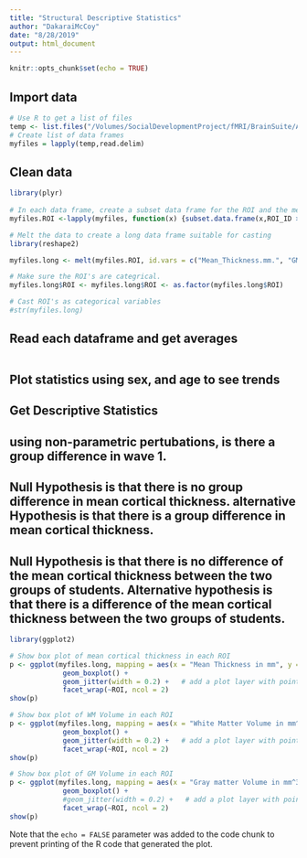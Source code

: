 ```yaml
---
title: "Structural Descriptive Statistics"
author: "DakaraiMcCoy"
date: "8/28/2019"
output: html_document
---
```


```r
knitr::opts_chunk$set(echo = TRUE)
```

## Import data
```r
# Use R to get a list of files 
temp <- list.files("/Volumes/SocialDevelopmentProject/fMRI/BrainSuite/Automated/wave2", pattern = "*.txt", full.names = TRUE)
# Create list of data frames
myfiles = lapply(temp,read.delim)

```

## Clean data
```r
library(plyr)
       
# In each data frame, create a subset data frame for the ROI and the measurments of interest. 
myfiles.ROI <-lapply(myfiles, function(x) {subset.data.frame(x,ROI_ID >= 500 & ROI_ID < 600,c(ROI_ID,Mean_Thickness.mm.,GM_Volume.mm.3.,WM_Volume.mm.3.))})

# Melt the data to create a long data frame suitable for casting 
library(reshape2)

myfiles.long <- melt(myfiles.ROI, id.vars = c("Mean_Thickness.mm.", "GM_Volume.mm.3.", "WM_Volume.mm.3."), measure.vars = "ROI_ID", value.name = "ROI")

# Make sure the ROI's are categrical.
myfiles.long$ROI <- myfiles.long$ROI <- as.factor(myfiles.long$ROI)

# Cast ROI's as categorical variables
#str(myfiles.long)

```

## Read each dataframe and get averages
```r



```
## Plot statistics using sex, and age to see trends


## Get Descriptive Statistics
## using non-parametric pertubations, is there a group difference in wave 1. 
## Null Hypothesis is that there is no group difference in mean cortical thickness. alternative Hypothesis is that there is a group difference in mean cortical thickness. 

## Null Hypothesis is that there is no difference of the mean cortical thickness between the two groups of students. Alternative hypothesis is that there is a difference of the mean cortical thickness between the two groups of students. 
```r
library(ggplot2)

# Show box plot of mean cortical thickness in each ROI
p <- ggplot(myfiles.long, mapping = aes(x = "Mean Thickness in mm", y = Mean_Thickness.mm.)) +
             geom_boxplot() +
             geom_jitter(width = 0.2) +   # add a plot layer with points
             facet_wrap(~ROI, ncol = 2)
show(p)

# Show box plot of WM Volume in each ROI
p <- ggplot(myfiles.long, mapping = aes(x = "White Matter Volume in mm^3", y = myfiles.long$WM_Volume.mm.3.)) +
             geom_boxplot() +
             geom_jitter(width = 0.2) +   # add a plot layer with points
             facet_wrap(~ROI, ncol = 2)
show(p)

# Show box plot of GM Volume in each ROI
p <- ggplot(myfiles.long, mapping = aes(x = "Gray matter Volume in mm^3", y = myfiles.long$GM_Volume.mm.3.)) +
             geom_boxplot() + 
             #geom_jitter(width = 0.2) +   # add a plot layer with points
             facet_wrap(~ROI, ncol = 2)
show(p)

```

Note that the `echo = FALSE` parameter was added to the code chunk to prevent printing of the R code that generated the plot.
